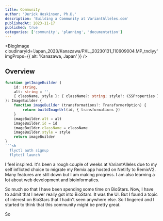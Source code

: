 ```yaml
---
title: Community
author: 'Derick Hoskinson, Ph.D.'
description: 'Building a Community at VariantAlleles.com'
publishedAt: 2023-11-17
published: true
categories: ['community', 'planning', 'documentation']
---
```


<BlogImage
  cloudinaryId='Japan_2023/Kanazawa/PXL_20230131_110609004.MP_tndiyy'
  imgProps={{ alt: 'Kanazawa, Japan' }}
/>

## Overview

````ts
function getImageBuilder (
    id: string,
    alt: string = '',
    { className, style }: { className?: string; style?: CSSProperties } = {},
): ImageBuilder {
    function imageBuilder (transformations?: TransformerOption) {
        return buildImageUrl(id, { transformations })
    }
    imageBuilder.alt = alt
    imageBuilder.id = id
    imageBuilder.className = className
    imageBuilder.style = style
    return imageBuilder
}
```sh
  flyctl auth signup
  flytctl launch
````

I feel inspired. It's been a rough couple of weeks at VariantAlleles due to my self inflicted choice to migrate my Remix app hosted on Netlify to RemixV2. Many features are still down but I am making progress. I am also learning a lot about web development and bioinformatics.

So much so that I have been spending some time on BioStars. Now, I have to admit that I never really got into BioStars. It was the UI.
But I found a topic of interest on BioStars that I hadn't seen anywhere else. So I lingered and I started to think that this community might be pretty great.

So
